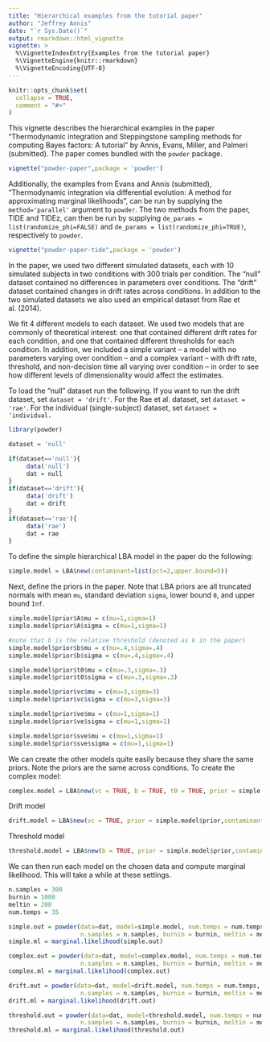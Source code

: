 ```yaml
---
title: "Hierarchical examples from the tutorial paper"
author: "Jeffrey Annis"
date: "`r Sys.Date()`"
output: rmarkdown::html_vignette
vignette: >
  %\VignetteIndexEntry{Examples from the tutorial paper}
  %\VignetteEngine{knitr::rmarkdown}
  %\VignetteEncoding{UTF-8}
---
```


```r
knitr::opts_chunk$set(
  collapse = TRUE,
  comment = "#>"
)
```

This vignette describes the hierarchical examples in the paper "Thermodynamic integration and Steppingstone sampling methods for computing Bayes factors: A tutorial" by Annis, Evans, Miller, and Palmeri (submitted). The paper comes bundled with the `powder` package. 
```r
vignette("powder-paper",package = 'powder')
```
Additionally, the examples from Evans and Annis (submitted), "Thermodynamic integration via differential evolution: A method for approximating marginal likelihoods", can be run by supplying the `method='parallel'` argument to `powder`. The two methods from the paper, TIDE and TIDEz, can then be run by supplying `de_params = list(randomize_phi=FALSE)` and  `de_params = list(randomize_phi=TRUE)`, respectively to `powder`.
```r
vignette("powder-paper-tide",package = 'powder')
```
In the paper, we used two different simulated datasets, each with 10 simulated subjects in two conditions with 300 trials per condition. The "null" dataset contained no differences in parameters over conditions. The "drift" dataset contained changes in drift rates across conditions. In addition to the two simulated datasets we also used an empirical dataset from Rae et al. (2014).

We fit 4 different models to each dataset. We used two models that are commonly of theoretical interest: one that contained different drift rates for each condition, and one that contained different thresholds for each condition. In addition, we included a simple variant – a model with no parameters varying over condition – and a complex variant – with drift rate, threshold, and non-decision time all varying over condition – in order to see how different levels of dimensionality would affect the estimates. 

To load the "null" dataset run the following. If you want to run the drift dataset, set `dataset = 'drift'`. For the Rae et al. dataset, set `dataset = 'rae'`. For the individual (single-subject) dataset, set `dataset = 'individual.`
```r
library(powder)

dataset = 'null'

if(dataset=='null'){
     data('null')
     dat = null
}
if(dataset=='drift'){
     data('drift')
     dat = drift
}
if(dataset=='rae'){
     data('rae')
     dat = rae
}

```
To define the simple hierarchical LBA model in the paper do the following:
```r
simple.model = LBA$new(contaminant=list(pct=2,upper.bound=5))
```
Next, define the priors in the paper. Note that LBA priors are all truncated normals with mean `mu`, standard deviation `sigma`, lower bound `0`, and upper bound `Inf`.
```r

simple.model$prior$A$mu = c(mu=1,sigma=1) 
simple.model$prior$A$sigma = c(mu=1,sigma=1)

#note that b is the relative threshold (denoted as k in the paper)
simple.model$prior$b$mu = c(mu=.4,sigma=.4) 
simple.model$prior$b$sigma = c(mu=.4,sigma=.4)

simple.model$prior$t0$mu = c(mu=.3,sigma=.3)
simple.model$prior$t0$sigma = c(mu=.3,sigma=.3)

simple.model$prior$vc$mu = c(mu=3,sigma=3)
simple.model$prior$vc$sigma = c(mu=3,sigma=3)

simple.model$prior$ve$mu = c(mu=1,sigma=1)
simple.model$prior$ve$sigma = c(mu=1,sigma=1)

simple.model$prior$sve$mu = c(mu=1,sigma=1)
simple.model$prior$sve$sigma = c(mu=1,sigma=1)
```
We can create the other models quite easily because they share the same priors. Note the priors are the same across conditions. To create the complex model:
```r
complex.model = LBA$new(vc = TRUE, b = TRUE, t0 = TRUE, prior = simple.model$prior,contaminant=list(pct=2,upper.bound=5))
```
Drift model
```r
drift.model = LBA$new(vc = TRUE, prior = simple.model$prior,contaminant=list(pct=2,upper.bound=5))
```
Threshold model
```r
threshold.model = LBA$new(b = TRUE, prior = simple.model$prior,contaminant=list(pct=2,upper.bound=5))
```
We can then run each model on the chosen data and compute marginal likelihood. This will take a while at these settings.
```r
n.samples = 300
burnin = 1000
meltin = 200
num.temps = 35

simple.out = powder(data=dat, model=simple.model, num.temps = num.temps, 
                    n.samples = n.samples, burnin = burnin, meltin = meltin)
simple.ml = marginal.likelihood(simple.out)

complex.out = powder(data=dat, model=complex.model, num.temps = num.temps, 
                    n.samples = n.samples, burnin = burnin, meltin = meltin)
complex.ml = marginal.likelihood(complex.out)

drift.out = powder(data=dat, model=drift.model, num.temps = num.temps, 
                    n.samples = n.samples, burnin = burnin, meltin = meltin)
drift.ml = marginal.likelihood(drift.out)

threshold.out = powder(data=dat, model=threshold.model, num.temps = num.temps, 
                    n.samples = n.samples, burnin = burnin, meltin = meltin)
threshold.ml = marginal.likelihood(threshold.out)

```
